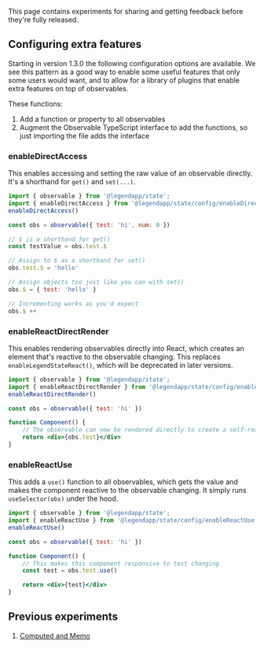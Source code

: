 This page contains experiments for sharing and getting feedback before they're fully released.

## Configuring extra features

Starting in version 1.3.0 the following configuration options are available. We see this pattern as a good way to enable some useful features that only some users would want, and to allow for a library of plugins that enable extra features on top of observables.

These functions:

1. Add a function or property to all observables
2. Augment the Observable TypeScript interface to add the functions, so just importing the file adds the interface

### enableDirectAccess

This enables accessing and setting the raw value of an observable directly. It's a shorthand for `get()` and `set(...)`.

```js
import { observable } from '@legendapp/state';
import { enableDirectAccess } from '@legendapp/state/config/enableDirectAccess';
enableDirectAccess()

const obs = observable({ test: 'hi', num: 0 })

// $ is a shorthand for get()
const testValue = obs.test.$

// Assign to $ as a shorthand for set()
obs.test.$ = 'hello'

// Assign objects too just like you can with set()
obs.$ = { test: 'hello' }

// Incrementing works as you'd expect
obs.$ ++
```

### enableReactDirectRender

This enables rendering observables directly into React, which creates an element that's reactive to the observable changing. This replaces `enableLegendStateReact()`, which will be deprecated in later versions.

```jsx
import { observable } from '@legendapp/state';
import { enableReactDirectRender } from '@legendapp/state/config/enableReactDirectRender';
enableReactDirectRender()

const obs = observable({ test: 'hi' })

function Component() {
    // The observable can now be rendered directly to create a self-reactive elemtn
    return <div>{obs.test}</div>
}
```

### enableReactUse

This adds a `use()` function to all observables, which gets the value and makes the component reactive to the observable changing. It simply runs `useSelector(obs)` under the hood.

```jsx
import { observable } from '@legendapp/state';
import { enableReactUse } from '@legendapp/state/config/enableReactUse';
enableReactUse()

const obs = observable({ test: 'hi' })

function Component() {
    // This makes this component responsive to test changing
    const test = obs.test.use()

    return <div>{test}</div>
}
```


## Previous experiments

1. [Computed and Memo](../reactivity)
